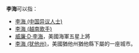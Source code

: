 '''李海'''可以指：
* [[李海_(中国异议人士)|李海 (中国异议人士)]]
* [[李海_(越南歌手)|李海 (越南歌手)]]
* [[威廉·D·李海|威廉·D·李海]]，美國海軍五星上將
* [[李海_(犹他州)|李海 (犹他州)]]，美國猶他州猶他縣下屬的一座城市。

{{disambig|cat=二字消歧义}}